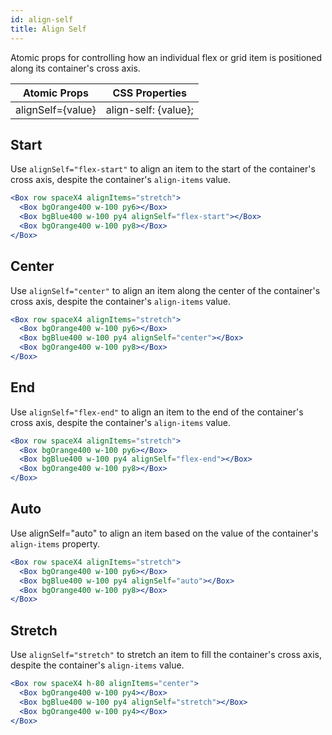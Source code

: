 ```yaml
---
id: align-self
title: Align Self
---
```


Atomic props for controlling how an individual flex or grid item is positioned along its container's cross axis.

| Atomic Props      | CSS Properties       |
| ----------------- | -------------------- |
| alignSelf={value} | align-self: {value}; |

## Start

Use `alignSelf="flex-start"` to align an item to the start of the container's cross axis, despite the container's `align-items` value.

```jsx live
<Box row spaceX4 alignItems="stretch">
  <Box bgOrange400 w-100 py6></Box>
  <Box bgBlue400 w-100 py4 alignSelf="flex-start"></Box>
  <Box bgOrange400 w-100 py8></Box>
</Box>
```

## Center

Use `alignSelf="center"` to align an item along the center of the container's cross axis, despite the container's `align-items` value.

```jsx live
<Box row spaceX4 alignItems="stretch">
  <Box bgOrange400 w-100 py6></Box>
  <Box bgBlue400 w-100 py4 alignSelf="center"></Box>
  <Box bgOrange400 w-100 py8></Box>
</Box>
```

## End

Use `alignSelf="flex-end"` to align an item to the end of the container's cross axis, despite the container's `align-items` value.

```jsx live
<Box row spaceX4 alignItems="stretch">
  <Box bgOrange400 w-100 py6></Box>
  <Box bgBlue400 w-100 py4 alignSelf="flex-end"></Box>
  <Box bgOrange400 w-100 py8></Box>
</Box>
```

## Auto

Use alignSelf="auto" to align an item based on the value of the container's `align-items` property.

```jsx live
<Box row spaceX4 alignItems="stretch">
  <Box bgOrange400 w-100 py6></Box>
  <Box bgBlue400 w-100 py4 alignSelf="auto"></Box>
  <Box bgOrange400 w-100 py8></Box>
</Box>
```

## Stretch

Use `alignSelf="stretch"` to stretch an item to fill the container's cross axis, despite the container's `align-items` value.

```jsx live
<Box row spaceX4 h-80 alignItems="center">
  <Box bgOrange400 w-100 py4></Box>
  <Box bgBlue400 w-100 py4 alignSelf="stretch"></Box>
  <Box bgOrange400 w-100 py4></Box>
</Box>
```
